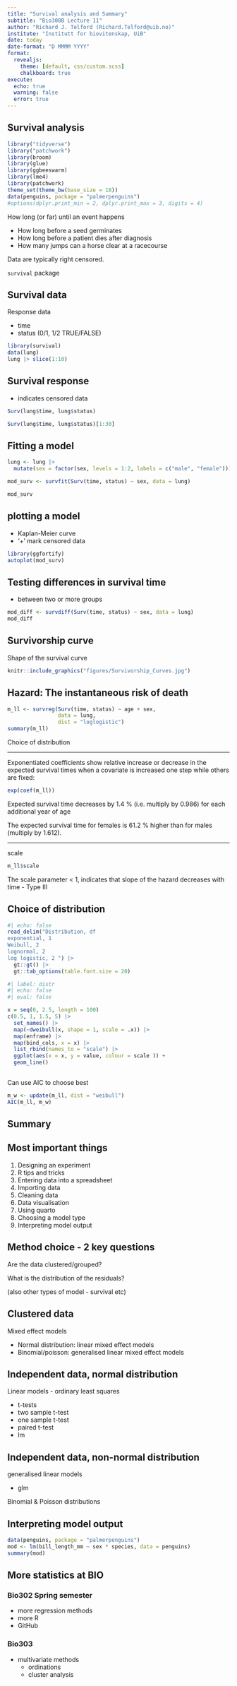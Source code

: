 ```yaml
---
title: "Survival analysis and Summary"
subtitle: "Bio300B Lecture 11"
author: "Richard J. Telford (Richard.Telford@uib.no)"
institute: "Institutt for biovitenskap, UiB"
date: today
date-format: "D MMMM YYYY"
format: 
  revealjs:
    theme: [default, css/custom.scss]
    chalkboard: true
execute: 
  echo: true
  warning: false
  error: true
---
```



## Survival analysis


```r
library("tidyverse")
library("patchwork")
library(broom)
library(glue)
library(ggbeeswarm)
library(lme4)
library(patchwork)
theme_set(theme_bw(base_size = 18))
data(penguins, package = "palmerpenguins")
#options(dplyr.print_min = 2, dplyr.print_max = 3, digits = 4)
```

How long (or far) until an event happens

- How long before a seed germinates
- How long before a patient dies after diagnosis
- How many jumps can a horse clear at a racecourse

Data are typically right censored.

`survival` package


## Survival data

Response data 

- time
- status (0/1, 1/2 TRUE/FALSE)

```r
library(survival)
data(lung)
lung |> slice(1:10)
```


## Survival response

+ indicates censored data

```r
Surv(lung$time, lung$status)
```

```r
Surv(lung$time, lung$status)[1:30]
```


## Fitting a model


```r

lung <- lung |> 
  mutate(sex = factor(sex, levels = 1:2, labels = c("male", "female")))

mod_surv <- survfit(Surv(time, status) ~ sex, data = lung)

mod_surv
```


## plotting a model

- Kaplan-Meier curve
- '+' mark censored data

```r
library(ggfortify)
autoplot(mod_surv)
```


## Testing differences in survival time

 - between two or more groups

```r
mod_diff <- survdiff(Surv(time, status) ~ sex, data = lung)
mod_diff
```


## Survivorship curve

Shape of the survival curve


```r
knitr::include_graphics("figures/Survivorship_Curves.jpg")
```




## Hazard: The instantaneous risk of death

```r
m_ll <- survreg(Surv(time, status) ~ age + sex, 
                data = lung,
                dist = "loglogistic")
summary(m_ll)
```

Choice of distribution

---

Exponentiated coefficients show relative increase or decrease in the expected survival times when a covariate is increased one step while others are fixed:

```r

exp(coef(m_ll))
```

Expected survival time decreases by 1.4 % (i.e. multiply by 0.986) for each additional year of age

The expected survival time for females is 61.2 % higher than for males (multiply by 1.612).


---

scale 

```r
m_ll$scale
```


The scale parameter < 1, indicates that slope of the
hazard decreases with time -  Type III

## Choice of distribution

```r
#| echo: false
read_delim("Distribution, df
exponential, 1 
Weibull, 2 
lognormal, 2 
log logistic, 2 ") |> 
  gt::gt() |> 
  gt::tab_options(table.font.size = 20)
```

```r
#| label: distr
#| echo: false
#| eval: false

x = seq(0, 2.5, length = 100)
c(0.5, 1, 1.5, 5) |> 
  set_names() |> 
  map(~dweibull(x, shape = 1, scale = .x)) |> 
  map(enframe) |> 
  map(bind_cols, x = x) |> 
  list_rbind(names_to = "scale") |> 
  ggplot(aes(x = x, y = value, colour = scale )) +
  geom_line()
        
```


Can use AIC to choose best

```r
m_w <- update(m_ll, dist = "weibull")
AIC(m_ll, m_w)
```


## Summary

## Most important things

1. Designing an experiment
1. R tips and tricks
1. Entering data into a spreadsheet
1. Importing data
1. Cleaning data
1. Data visualisation
1. Using quarto
1. Choosing a model type
1. Interpreting model output







## Method choice - 2 key questions

Are the data clustered/grouped?

What is the distribution of the residuals?

(also other types of model - survival etc)


## Clustered data

Mixed effect models

- Normal distribution:  linear mixed effect models
- Binomial/poisson: generalised linear mixed effect models


## Independent data, normal distribution

Linear models - ordinary least squares

- t-tests
 - two sample t-test
 - one sample t-test
 - paired t-test
- lm





## Independent data, non-normal distribution

generalised linear models 

- glm

Binomial & Poisson distributions


## Interpreting model output


```r
data(penguins, package = "palmerpenguins")
mod <- lm(bill_length_mm ~ sex * species, data = penguins)
summary(mod)
```


## More statistics at BIO

### Bio302 Spring semester

- more regression methods
- more R
- GitHub

### Bio303 

- multivariate methods
  - ordinations
  - cluster analysis


